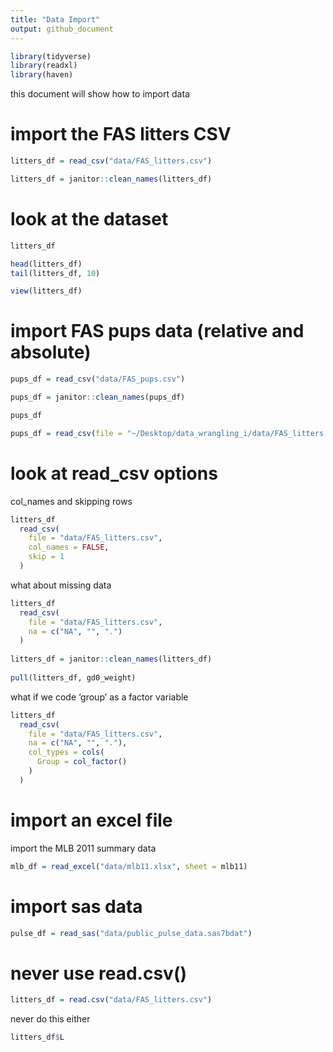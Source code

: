 ```yaml
---
title: "Data Import"
output: github_document
---
```


```r
library(tidyverse)
library(readxl)
library(haven)
```

this document will show how to import data


# import the FAS litters CSV

```r
litters_df = read_csv("data/FAS_litters.csv")

litters_df = janitor::clean_names(litters_df)
```
# look at the dataset

```r
litters_df

head(litters_df)
tail(litters_df, 10)
```

```r
view(litters_df)
```

# import FAS pups data (relative and absolute)

```r
pups_df = read_csv("data/FAS_pups.csv")

pups_df = janitor::clean_names(pups_df)

pups_df
```
```r
pups_df = read_csv(file = "~/Desktop/data_wrangling_i/data/FAS_litters.csv")
```
# look at read_csv options

col_names and skipping rows

```r
litters_df
  read_csv(
    file = "data/FAS_litters.csv",
    col_names = FALSE,
    skip = 1
  )
```

what about missing data

```r
litters_df
  read_csv(
    file = "data/FAS_litters.csv",
    na = c("NA", "", ".")
  )
  
litters_df = janitor::clean_names(litters_df)
  
pull(litters_df, gd0_weight)
```

what if we code 'group' as a factor variable

```r
litters_df
  read_csv(
    file = "data/FAS_litters.csv",
    na = c("NA", "", "."),
    col_types = cols(
      Group = col_factor()
    )
  )
```

# import an excel file

import the MLB 2011 summary data

```r
mlb_df = read_excel("data/mlb11.xlsx", sheet = mlb11)
```

# import sas data

```r
pulse_df = read_sas("data/public_pulse_data.sas7bdat")
```

# never use read.csv()

```r
litters_df = read.csv("data/FAS_litters.csv")
```

never do this either
```r
litters_df$L
```


